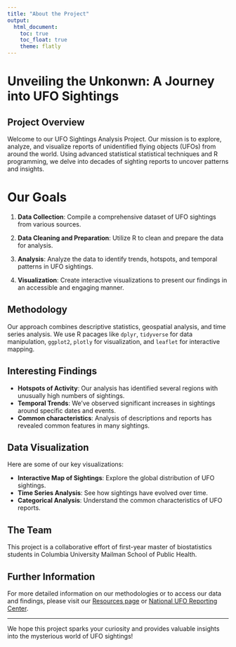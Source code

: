 ```yaml
---
title: "About the Project"
output:
  html_document:
    toc: true
    toc_float: true
    theme: flatly
---
```


# Unveiling the Unkonwn: A Journey into UFO Sightings

## Project Overview

Welcome to our UFO Sightings Analysis Project. Our mission is to explore, analyze, and visualize reports of unidentified flying objects (UFOs) from around the world. Using advanced statistical statistical techniques and R programming, we delve into decades of sighting reports to uncover patterns and insights.

# Our Goals

1. **Data Collection**: Compile a comprehensive dataset of UFO sightings from various sources.

2. **Data Cleaning and Preparation**: Utilize R to clean and prepare the data for analysis.

3. **Analysis**: Analyze the data to identify trends, hotspots, and temporal patterns in UFO sightings.

4. **Visualization**: Create interactive visualizations to present our findings in an accessible and engaging manner.

## Methodology

Our approach combines descriptive statistics, geospatial analysis, and time series analysis. We use R pacages like `dplyr`, `tidyverse` for data manipulation, `ggplot2`, `plotly` for visualization, and `leaflet` for interactive mapping.

## Interesting Findings

- **Hotspots of Activity**: Our analysis has identified several regions with unusually high numbers of sightings.
- **Temporal Trends**: We've observed significant increases in sightings around specific dates and events.
- **Common characteristics**: Analysis of descriptions and reports has revealed common features in many sightings.

## Data Visualization

Here are some of our key visualizations:

- **Interactive Map of Sightings**: Explore the global distribution of UFO sightings.
- **Time Series Analysis**: See how sightings have evolved over time.
- **Categorical Analysis**: Understand the common characteristics of UFO reports.

## The Team

This project is a collaborative effort of first-year master of biostatistics students in Columbia University Mailman School of Public Health.

## Further Information

For more detailed information on our methodologies or to access our data and findings, please visit our [Resources page](resources.html) or [National UFO Reporting Center](https://nuforc.org/).

---

We hope this project sparks your curiosity and provides valuable insights into the mysterious world of UFO sightings!